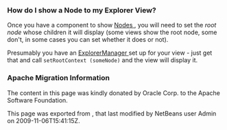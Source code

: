 <!--

    Licensed to the Apache Software Foundation (ASF) under one
    or more contributor license agreements.  See the NOTICE file
    distributed with this work for additional information
    regarding copyright ownership.  The ASF licenses this file
    to you under the Apache License, Version 2.0 (the
    "License"); you may not use this file except in compliance
    with the License.  You may obtain a copy of the License at

      http://www.apache.org/licenses/LICENSE-2.0

    Unless required by applicable law or agreed to in writing,
    software distributed under the License is distributed on an
    "AS IS" BASIS, WITHOUT WARRANTIES OR CONDITIONS OF ANY
    KIND, either express or implied.  See the License for the
    specific language governing permissions and limitations
    under the License.

-->

===How do I show a Node to my Explorer View?===

Once you have a component to show [[DevFaqWhatIsANode |  Nodes ]], you will need to set the ''root node'' whose children it will display (some views show the root node, some don't, in some cases you can set whether it does or not).

Presumably you have an [[DevFaqExplorerManager |  ExplorerManager ]] set up for your view - just get that and call <tt>setRootContext (someNode)</tt> and the view will display it.

===Apache Migration Information===

The content in this page was kindly donated by Oracle Corp. to the
Apache Software Foundation.

This page was exported from , 
that last modified by NetBeans user Admin 
on 2009-11-06T15:41:15Z.

